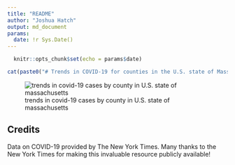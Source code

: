 ```yaml
---
title: "README"
author: "Joshua Hatch"
output: md_document
params:
  date: !r Sys.Date()
---
```


```r
  knitr::opts_chunk$set(echo = params$date)
```

```r
cat(paste0("# Trends in COVID-19 for counties in the U.S. state of Massachusetts (updated on ", params$date, ")\n"))
```

![trends in covid-19 cases by county in U.S. state of massachusetts](./images/ma_county_covid.png)

## Credits

Data on COVID-19 provided by The New York Times. Many thanks to the New York Times for making this invaluable resource publicly available!